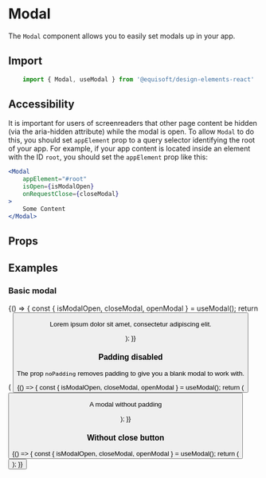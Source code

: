 
<Meta title="Modal / Modal" component={Modal} />

# Modal

The `Modal` component allows you to easily set modals up in your app.

## Import

```js
    import { Modal, useModal } from '@equisoft/design-elements-react'
```

## Accessibility

It is important for users of screenreaders that other page content be hidden (via the aria-hidden attribute) while the modal is open. To allow `Modal` to do this, you should set `appElement` prop to a query selector identifying the root of your app. For example, if your app content is located inside an element with the ID `root`, you should set the `appElement` prop like this:

```jsx
<Modal
    appElement="#root"
    isOpen={isModalOpen}
    onRequestClose={closeModal}
>
    Some Content
</Modal>
```

## Props

<ArgsTable of={Modal} />

## Examples

### Basic modal

<Preview>
  <Story name="Normal">
        {() => {
            const { isModalOpen, closeModal, openModal } = useModal();
            return (
                <Fragment>
                    <Button label="Open Modal" buttonType="primary" onClick={openModal}/>
                    <Modal
                        appElement="#root"
                        ariaLabel="Modal label"
                        ariaDescribedby="story-description"
                        isOpen={isModalOpen}
                        onRequestClose={closeModal}
                    >
                        <p id="story-description">Lorem ipsum dolor sit amet, consectetur adipiscing elit.</p>
                    </Modal>
                </Fragment>
            );
        }}
  </Story>
</Preview>

### Padding disabled

The prop `noPadding` removes padding to give you a blank modal to work with.

<Preview>
  <Story name="Padding disabled">
        {() => {
            const { isModalOpen, closeModal, openModal } = useModal();
            return (
                <Fragment>
                    <Button label="Open Modal" buttonType="primary" onClick={openModal}/>
                    <Modal
                        appElement="#root"
                        ariaLabel="Modal label"
                        ariaDescribedby="story-description"
                        noPadding
                        isOpen={isModalOpen}
                        onRequestClose={closeModal}
                    >
                        <p id="story-description">A modal without padding</p>
                    </Modal>
                </Fragment>
            );
        }}
  </Story>
</Preview>

### Without close button

<Preview>
  <Story name="Without close button">
        {() => {
            const { isModalOpen, closeModal, openModal } = useModal();
            return (
                <Fragment>
                    <Button label="Open Modal" buttonType="primary" onClick={openModal}/>
                    <Modal
                        appElement="#root"
                        ariaLabel="Modal label"
                        hasCloseButton={false}
                        isOpen={isModalOpen}
                        onRequestClose={closeModal}
                    />
                </Fragment>
            );
        }}
  </Story>
</Preview>
